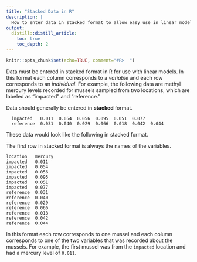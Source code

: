 ```yaml
---
title: "Stacked Data in R"
description: |
  How to enter data in stacked format to allow easy use in linear modeling.
output:
  distill::distill_article:
    toc: true
    toc_depth: 2
---
```


```r
knitr::opts_chunk$set(echo=TRUE, comment="#R>  ")
```

Data must be entered in stacked format in R for use with linear models. In this format each column corresponds to a *variable* and each row corresponds to an *individual*. For example, the following data are methyl mercury levels recorded for mussels sampled from two locations, which are labeled as "impacted" and "reference."

<aside>
Data should generally be entered in **stacked** format.
</aside>

```
  impacted   0.011  0.054  0.056  0.095  0.051  0.077
  reference  0.031  0.040  0.029  0.066  0.018  0.042  0.044
```

These data would look like the following in stacked format.

<aside>
The first row in stacked format is always the names of the variables.
</aside>

```
location   mercury
impacted   0.011
impacted   0.054
impacted   0.056
impacted   0.095
impacted   0.051
impacted   0.077
reference  0.031
reference  0.040
reference  0.029
reference  0.066
reference  0.018
reference  0.042
reference  0.044
```

In this format each row corresponds to one mussel and each column corresponds to one of the two variables that was recorded about the mussels. For example, the first mussel was from the `impacted` location and had a mercury level of `0.011`.
